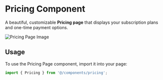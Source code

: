 # Pricing Component

A beautiful, customizable **Pricing page** that displays your subscription plans and one-time payment options.

![Pricing Page Image](/pricing.png)

## Usage

To use the Pricing Page component, import it into your page:

```ts
import { Pricing } from '@/components/pricing';

